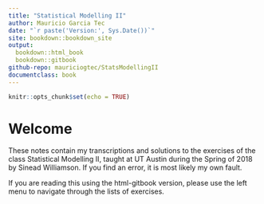```yaml
---
title: "Statistical Modelling II"
author: Mauricio Garcia Tec
date: "`r paste('Version:', Sys.Date())`"
site: bookdown::bookdown_site
output: 
  bookdown::html_book
  bookdown::gitbook
github-repo: mauriciogtec/StatsModellingII
documentclass: book
---
```


```r
knitr::opts_chunk$set(echo = TRUE)
```

# Welcome

These notes contain my transcriptions and solutions to the exercises of the class Statistical Modelling II, taught at UT Austin during the Spring of 2018 by Sinead Williamson. If you find an error, it is most likely my own fault.

If you are reading this using the html-gitbook version, please use the left menu to navigate through the lists of exercises.
